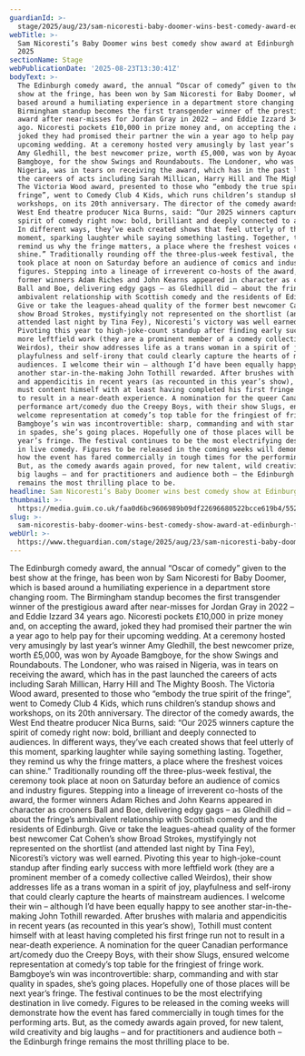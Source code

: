```yaml
---
guardianId: >-
  stage/2025/aug/23/sam-nicoresti-baby-doomer-wins-best-comedy-award-edinburgh-fringe-2025
webTitle: >-
  Sam Nicoresti’s Baby Doomer wins best comedy show award at Edinburgh fringe
  2025
sectionName: Stage
webPublicationDate: '2025-08-23T13:30:41Z'
bodyText: >-
  The Edinburgh comedy award, the annual “Oscar of comedy” given to the best
  show at the fringe, has been won by Sam Nicoresti for Baby Doomer, which is
  based around a humiliating experience in a department store changing room. The
  Birmingham standup becomes the first transgender winner of the prestigious
  award after near-misses for Jordan Gray in 2022 – and Eddie Izzard 34 years
  ago. Nicoresti pockets £10,000 in prize money and, on accepting the award,
  joked they had promised their partner the win a year ago to help pay for their
  upcoming wedding. At a ceremony hosted very amusingly by last year’s winner
  Amy Gledhill, the best newcomer prize, worth £5,000, was won by Ayoade
  Bamgboye, for the show Swings and Roundabouts. The Londoner, who was raised in
  Nigeria, was in tears on receiving the award, which has in the past launched
  the careers of acts including Sarah Millican, Harry Hill and The Mighty Boosh.
  The Victoria Wood award, presented to those who “embody the true spirit of the
  fringe”, went to Comedy Club 4 Kids, which runs children’s standup shows and
  workshops, on its 20th anniversary. The director of the comedy awards, the
  West End theatre producer Nica Burns, said: “Our 2025 winners capture the
  spirit of comedy right now: bold, brilliant and deeply connected to audiences.
  In different ways, they’ve each created shows that feel utterly of this
  moment, sparking laughter while saying something lasting. Together, they
  remind us why the fringe matters, a place where the freshest voices can
  shine.” Traditionally rounding off the three-plus-week festival, the ceremony
  took place at noon on Saturday before an audience of comics and industry
  figures. Stepping into a lineage of irreverent co-hosts of the award, the
  former winners Adam Riches and John Kearns appeared in character as crooners
  Ball and Boe, delivering edgy gags – as Gledhill did – about the fringe’s
  ambivalent relationship with Scottish comedy and the residents of Edinburgh.
  Give or take the leagues-ahead quality of the former best newcomer Cat Cohen’s
  show Broad Strokes, mystifyingly not represented on the shortlist (and
  attended last night by Tina Fey), Nicoresti’s victory was well earned.
  Pivoting this year to high-joke-count standup after finding early success with
  more leftfield work (they are a prominent member of a comedy collective called
  Weirdos), their show addresses life as a trans woman in a spirit of joy,
  playfulness and self-irony that could clearly capture the hearts of mainstream
  audiences. I welcome their win – although I’d have been equally happy to see
  another star-in-the-making John Tothill rewarded. After brushes with malaria
  and appendicitis in recent years (as recounted in this year’s show), Tothill
  must content himself with at least having completed his first fringe run not
  to result in a near-death experience. A nomination for the queer Canadian
  performance art/comedy duo the Creepy Boys, with their show Slugs, ensured
  welcome representation at comedy’s top table for the fringiest of fringe work.
  Bamgboye’s win was incontrovertible: sharp, commanding and with star quality
  in spades, she’s going places. Hopefully one of those places will be next
  year’s fringe. The festival continues to be the most electrifying destination
  in live comedy. Figures to be released in the coming weeks will demonstrate
  how the event has fared commercially in tough times for the performing arts.
  But, as the comedy awards again proved, for new talent, wild creativity and
  big laughs – and for practitioners and audience both – the Edinburgh fringe
  remains the most thrilling place to be.
headline: Sam Nicoresti’s Baby Doomer wins best comedy show at Edinburgh fringe 2025
thumbnail: >-
  https://media.guim.co.uk/faa0d6bc9606989b09df22696680522bcce619b4/552_231_3451_2761/500.jpg
slug: >-
  sam-nicorestis-baby-doomer-wins-best-comedy-show-award-at-edinburgh-fringe-2025
webUrl: >-
  https://www.theguardian.com/stage/2025/aug/23/sam-nicoresti-baby-doomer-wins-best-comedy-award-edinburgh-fringe-2025
---
```

The Edinburgh comedy award, the annual “Oscar of comedy” given to the best show at the fringe, has been won by Sam Nicoresti for Baby Doomer, which is based around a humiliating experience in a department store changing room. The Birmingham standup becomes the first transgender winner of the prestigious award after near-misses for Jordan Gray in 2022 – and Eddie Izzard 34 years ago. Nicoresti pockets £10,000 in prize money and, on accepting the award, joked they had promised their partner the win a year ago to help pay for their upcoming wedding. At a ceremony hosted very amusingly by last year’s winner Amy Gledhill, the best newcomer prize, worth £5,000, was won by Ayoade Bamgboye, for the show Swings and Roundabouts. The Londoner, who was raised in Nigeria, was in tears on receiving the award, which has in the past launched the careers of acts including Sarah Millican, Harry Hill and The Mighty Boosh. The Victoria Wood award, presented to those who “embody the true spirit of the fringe”, went to Comedy Club 4 Kids, which runs children’s standup shows and workshops, on its 20th anniversary. The director of the comedy awards, the West End theatre producer Nica Burns, said: “Our 2025 winners capture the spirit of comedy right now: bold, brilliant and deeply connected to audiences. In different ways, they’ve each created shows that feel utterly of this moment, sparking laughter while saying something lasting. Together, they remind us why the fringe matters, a place where the freshest voices can shine.” Traditionally rounding off the three-plus-week festival, the ceremony took place at noon on Saturday before an audience of comics and industry figures. Stepping into a lineage of irreverent co-hosts of the award, the former winners Adam Riches and John Kearns appeared in character as crooners Ball and Boe, delivering edgy gags – as Gledhill did – about the fringe’s ambivalent relationship with Scottish comedy and the residents of Edinburgh. Give or take the leagues-ahead quality of the former best newcomer Cat Cohen’s show Broad Strokes, mystifyingly not represented on the shortlist (and attended last night by Tina Fey), Nicoresti’s victory was well earned. Pivoting this year to high-joke-count standup after finding early success with more leftfield work (they are a prominent member of a comedy collective called Weirdos), their show addresses life as a trans woman in a spirit of joy, playfulness and self-irony that could clearly capture the hearts of mainstream audiences. I welcome their win – although I’d have been equally happy to see another star-in-the-making John Tothill rewarded. After brushes with malaria and appendicitis in recent years (as recounted in this year’s show), Tothill must content himself with at least having completed his first fringe run not to result in a near-death experience. A nomination for the queer Canadian performance art/comedy duo the Creepy Boys, with their show Slugs, ensured welcome representation at comedy’s top table for the fringiest of fringe work. Bamgboye’s win was incontrovertible: sharp, commanding and with star quality in spades, she’s going places. Hopefully one of those places will be next year’s fringe. The festival continues to be the most electrifying destination in live comedy. Figures to be released in the coming weeks will demonstrate how the event has fared commercially in tough times for the performing arts. But, as the comedy awards again proved, for new talent, wild creativity and big laughs – and for practitioners and audience both – the Edinburgh fringe remains the most thrilling place to be.
